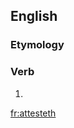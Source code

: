==English==

===Etymology===
{{suffix|attest|eth}}

===Verb===
{{en-verb form}}

# {{en-archaic third-person singular of|attest}}

[[fr:attesteth]]